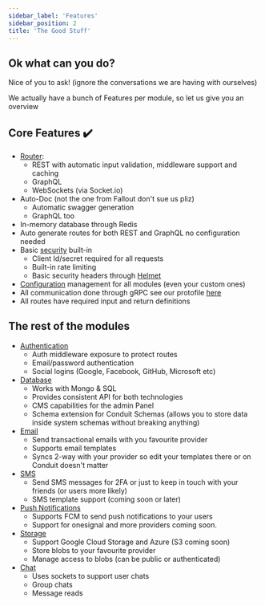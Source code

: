 ```yaml
---
sidebar_label: 'Features'
sidebar_position: 2
title: 'The Good Stuff'
---
```


## Ok what can you do?

Nice of you to ask! (ignore the conversations we are having with ourselves)

We actually have a bunch of Features per module, so let us give you an overview

## Core Features ✔️

- [Router](/docs/router/):
    - REST with automatic input validation, middleware support and caching
    - GraphQL
    - WebSockets (via Socket.io)
- Auto-Doc (not the one from Fallout don't sue us pliz)
    - Automatic swagger generation
    - GraphQL too
- In-memory database through Redis
- Auto generate routes for both REST and GraphQL no configuration needed
- Basic [security]((/docs/security/)) built-in
    - Client Id/secret required for all requests
    - Built-in rate limiting
    - Basic security headers through [Helmet](https://github.com/helmetjs/helmet)
- [Configuration](/docs/config/) management for all modules (even your custom ones)
- All communication done through gRPC see our protofile [here](https://github.com/ConduitPlatform/Conduit/blob/main/packages/core/src/core.proto)
- All routes have required input and return definitions

## The rest of the modules
- [Authentication](/docs/modules/authentication/)
    - Auth middleware exposure to protect routes
    - Email/password authentication
    - Social logins (Google, Facebook, GitHub, Microsoft etc)
- [Database](/docs/modules/database/)
    - Works with Mongo & SQL
    - Provides consistent API for both technologies
    - CMS capabilities for the admin Panel
    - Schema extension for Conduit Schemas (allows you to store data inside system schemas without breaking anything)
- [Email](/docs/modules/email/)
    - Send transactional emails with you favourite provider
    - Supports email templates
    - Syncs 2-way with your provider so edit your templates there or on Conduit doesn't matter
- [SMS](/docs/modules/sms/)
    - Send SMS messages for 2FA or just to keep in touch with your friends (or users more likely)
    - SMS template support (coming soon or later)
- [Push Notifications](/docs/modules/push-notifications/)
    - Supports FCM to send push notifications to your users
    - Support for onesignal and more providers coming soon.
- [Storage](/docs/modules/storage/)
    - Support Google Cloud Storage and Azure (S3 coming soon)
    - Store blobs to your favourite provider
    - Manage access to blobs (can be public or authenticated)
- [Chat](/docs/modules/chat/)
    - Uses sockets to support user chats
    - Group chats
    - Message reads
